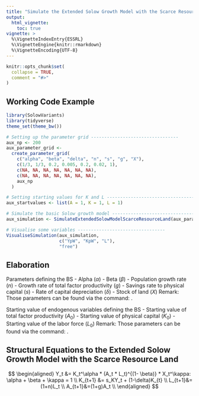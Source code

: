 ```yaml
---
title: "Simulate the Extended Solow Growth Model with the Scarce Resource Land"
output:
  html_vignette:
    toc: true
vignette: >
  %\VignetteIndexEntry{ESSRL}
  %\VignetteEngine{knitr::rmarkdown}
  %\VignetteEncoding{UTF-8}
---
```


```r
knitr::opts_chunk$set(
  collapse = TRUE,
  comment = "#>"
)
```

## Working Code Example
```r
library(SolowVariants)
library(tidyverse)
theme_set(theme_bw())

# Setting up the parameter grid ---------------------------------
aux_np <- 200
aux_parameter_grid <-
  create_parameter_grid(
    c("alpha", "beta", "delta", "n", "s", "g", "X"),
    c(1/3, 1/3, 0.2, 0.005, 0.2, 0.02, 1),
    c(NA, NA, NA, NA, NA, NA, NA),
    c(NA, NA, NA, NA, NA, NA, NA),
    aux_np
  )

# Setting starting values for K and L ---------------------------------
aux_startvalues <- list(A = 1, K = 1, L = 1)

# Simulate the basic Solow growth model ---------------------------------
aux_simulation <- SimulateExtendedSolowModelScarceResourceLand(aux_parameter_grid, aux_np,aux_startvalues)

# Visualise some variables ---------------------------------
VisualiseSimulation(aux_simulation,
                    c("YpW", "KpW", "L"), 
                    "free")

```

## Elaboration
Parameters defining the BS
- Alpha ($\alpha$)
- Beta ($\beta$)
- Population growth rate ($n$)
- Growth rate of total factor productivity ($g$)
- Savings rate to physical capital ($s$)
- Rate of capital depreciation ($\delta$)
- Stock of land ($X$)
Remark: Those parameters can be found via the command: \code{getRequiredParams("ESSRL")}.

Starting value of endogenous variables defining the BS
- Starting value of total factor productivity ($A_0$)
- Starting value of physical capital ($K_0$)
- Starting value of the labor force ($L_0$)
Remark: Those parameters can be found via the command: \code{getRequiredStartingValues("ESSRL")}.

## Structural Equations to the Extended Solow Growth Model with the Scarce Resource Land
$$
\begin{aligned}
Y_t &= K_t^\alpha  * (A_t * L_t)^{(1- \beta)} * X_t^\kappa: \alpha + \beta + \kappa = 1 \\
K_{t+1} &= s_KY_t + (1-\delta)K_{t} \\
L_{t+1}&=(1+n)L_t \\
A_{t+1}&=(1+g)A_t \\
\end{aligned}
$$
